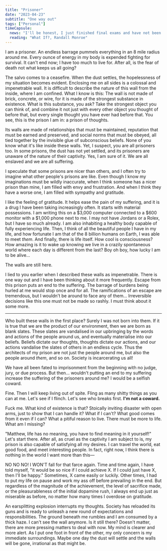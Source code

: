 ```yaml
---
title: "Prisoner"
date: "2023-04-23"
subtitle: "One way out"
tags: ["Personal"]
timeCapsule:
  news: "I'll be honest, I just finished final exams and have not been following any news for like the past 2 weeks. What the hell is going on."
  reading: "What If?, Randall Monroe"
---
```


I am a prisoner. An endless barrage pummels everything in an 8 mile radius around me. Every ounce of energy in my body is expended fighting for survival. It can't end now; I have too much to live for. After all, is the fear of death not what keeps us all going?

The salvo comes to a ceasefire. When the dust settles, the hopelessness of my situation becomes evident. Enclosing me on all sides is a colossal and impenetrable wall. It is difficult to describe the nature of this wall from the inside, where I am confined. What I know is this: The wall is not made of brick, concrete, or wire, for it is made of the strongest substance in existence. What is this substance, you ask? Take the strongest object you can think of, and combine it not just with every other object you thought of before that, but every single thought you have ever had before that. You see, this is the prison I am in: a prison of thoughts.

Its walls are made of relationships that must be maintained, reputation that must be earned and preserved, and social norms that must be obeyed, all tied together by the invisible glue of subconscious beliefs. None of you know what it's like inside these walls. Yet, I suspect, you are all prisoners too. In some prisons, the dust has not yet settled, and its prisoners are unaware of the nature of their captivity. Yes, I am sure of it. We are all enslaved and we are all suffering.

I speculate that some prisons are nicer than others, and I often try to imagine what other people's prisons are like. Even though I know my imaginations must be wildly inaccurate, when I think someone has a nicer prison than mine, I am filled with envy and frustration. And when I think they have a worse one, I am filled with sympathy and gratitude.

I like the feeling of gratitude. It helps ease the pain of my suffering, and it is a drug I have been taking increasingly often. It starts with material possessions. I am writing this on a $3,000 computer connected to a $600 monitor with a $1,000 phone next to me. I may not have Jordans or a Rolex, but I have so much already. I am also inhabiting a healthy body capable of fully experiencing life. Then, I think of all the beautiful people I have in my life, and how fortunate I am that of the 8 billion humans on Earth, I was able to meet *them*. And finally, there is life itself. How cool is consciousness? How amazing is it to wake up knowing we live in a crazily spontaneous world where each day is different from the last? Boy oh boy, how lucky I am to be alive…

The walls are still here. 

I lied to you earlier when I described these walls as impenetrable. There is one way out and I have been thinking about it more frequently. Escape from this prison puts an end to the suffering. The barrage of burdens being hurled at me would stop once and for all. The ramifications of an escape are tremendous, but I wouldn't be around to face any of them… Irreversible decisions like this one must not be made so rashly. I must think about it some more.

---

Who built these walls in the first place? Surely I was not born into them. If it is true that we are the product of our environment, then we are born as blank slates. These slates are vandalised in our upbringing by the words and actions of the people around us, and eventually materialise into our beliefs. Beliefs dictate our thoughts, thoughts dictate our actions, and our actions vandalise the slates of others in an endless cycle.​​ Thus the architects of my prison are not just the people around me, but also the people around *them*, and so on. Society is incarcerating us all!

We have all been fated to imprisonment from the beginning with no judge, jury, or due process. But then... wouldn't putting an end to my suffering increase the suffering of the prisoners around me? I would be a selfish coward.

Fine. Then I will keep living out of spite. Fling as many shitty things as you can at me. Let's see if I flinch. Let's see who breaks first. **I'm not a coward.**

Fuck me. What kind of existence is that? Stoically inviting disaster with open arms, just to show that I can handle it? What if I can't? What good comes from it even if I can? What a pitiful reason to live. There must be more to life. What am I missing?

"Matthew, life has no meaning, you have to find meaning in it yourself!" Let's start there. After all, as cruel as the captivity I am subject to is, my prison is also capable of satisfying all my desires. I can travel the world, eat good food, and meet interesting people. In fact, right now, I think there is nothing in the world I want more than this—

NO NO NO! I WON'T fall for that farce again. Time and time again, I have told myself, "it would be so nice if I could achieve X. If I could just have X, then I'll be happy." Sometimes, X came easily or luckily. Other times, I had to put my life on pause and work my ass off before prevailing in the end. But regardless of the magnitude of the achievement, the level of sacrifice made, or the pleasurableness of the initial dopamine rush, I always end up just as miserable as before, no matter how many times I overdose on gratitude.

An earsplitting explosion interrupts my thoughts. Society has reloaded its guns and is ready to unleash a new round of expectations and responsibilities. The ground beneath me rumbles and I am consumed by a thick haze. I can't see the wall anymore. Is it still there? Doesn't matter, there are more pressing matters to deal with now. My mind is clearer and more alert. As I put one foot in front of the other, my only concern is my immediate surroundings. Maybe one day the dust will settle and the walls will be gone, irrational as that might be.
